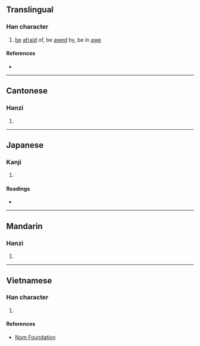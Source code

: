{{also|懔}}
{{character info/new}}
==Translingual==

===Han character===
{{Han char|rn=61|rad=心|as=13|sn=16|four=90094|canj=PYWD|ids=⿰忄稟}}

# [[be]] [[afraid]] of, be [[awed]] by, be in [[awe]]

====References====
* {{Han ref|kx=0406.020|dkj=11335|dj=0747.020|hdz=42362.091|uh=61CD|ud=25037|bh=BECF|bd=48847}}

----

==Cantonese==

===Hanzi===
{{yue-hanzi|jyut=|y=lam5|sim=懔}}

# {{defn|lang=yue|sort=心13}}

----

==Japanese==

===Kanji===
{{ja-kanji|grade=|rs=心13}}

# {{defn|lang=ja|sort=心13}}

====Readings====
* {{ja-readings|on=[[りん]] (rin), [[らん]] (ran)|kun=[[おそれる]] (osoreru)}}

----

==Mandarin==

===Hanzi===
{{cmn-hanzi|sim=懔|pin=[[lǐn]] ([[lin3]])|wg=lin<sup>3</sup>}}

# {{defn|lang=cmn|sort=心13}}

----

==Vietnamese==

===Han character===
{{vi-readings|rs=心13|hanviet=[[lầm]], [[lẫm]]}}

# {{defn|lang=vi|sort=心13}}

====References====
* [http://nomfoundation.org/common/nom_details.php?codepoint=61cd Nom Foundation]